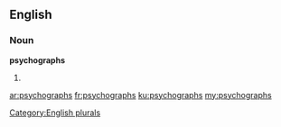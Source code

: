 ==English==

===Noun===
'''psychographs'''

# {{plural of|psychograph}}

[[Category:English plurals]]

[[ar:psychographs]]
[[fr:psychographs]]
[[ku:psychographs]]
[[my:psychographs]]